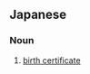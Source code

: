 {{also|出生證明書|出生证明书}}
==Japanese==
{{ja-kanjitab|しゅつ|k1=しゅっ|せい|しょう|めい|しょ|yomi=o}}

===Noun===
{{ja-noun|しゅっせい しょうめいしょ|kyu=出生證明書}}

# [[birth certificate]]